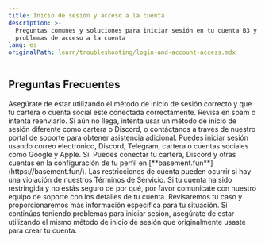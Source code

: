 ```yaml
---
title: Inicio de sesión y acceso a la cuenta
description: >-
  Preguntas comunes y soluciones para iniciar sesión en tu cuenta B3 y gestionar
  problemas de acceso a la cuenta
lang: es
originalPath: learn/troubleshooting/login-and-account-access.mdx
---
```

## Preguntas Frecuentes

<AccordionGroup>
  <Accordion title="¿Por qué no puedo iniciar sesión en mi cuenta?">
    Asegúrate de estar utilizando el método de inicio de sesión correcto y que tu cartera o cuenta social esté conectada correctamente.
  </Accordion>
  <Accordion title="No recibí mi correo electrónico de verificación. ¿Qué debo hacer?">
    Revisa en spam o intenta reenviarlo. Si aún no llega, intenta usar un método de inicio de sesión diferente como cartera o Discord, o contáctanos a través de nuestro portal de soporte para obtener asistencia adicional.
  </Accordion>
  <Accordion title="¿Qué métodos de inicio de sesión se admiten?">
    Puedes iniciar sesión usando correo electrónico, Discord, Telegram, cartera o cuentas sociales como Google y Apple.
  </Accordion>
  <Accordion title="¿Puedo vincular varias cuentas a un perfil?">
    Sí. Puedes conectar tu cartera, Discord y otras cuentas en la configuración de tu perfil en [**basement.fun**](https://basement.fun/).
  </Accordion>
  <Accordion title="¿Por qué mi cuenta ha sido restringida?">
    Las restricciones de cuenta pueden ocurrir si hay una violación de nuestros Términos de Servicio. Si tu cuenta ha sido restringida y no estás seguro de por qué, por favor comunícate con nuestro equipo de soporte con los detalles de tu cuenta. Revisaremos tu caso y proporcionaremos más información específica para tu situación.
  </Accordion>
</AccordionGroup>

<Info>
  Si continúas teniendo problemas para iniciar sesión, asegúrate de estar utilizando el mismo método de inicio de sesión que originalmente usaste para crear tu cuenta.
</Info>
